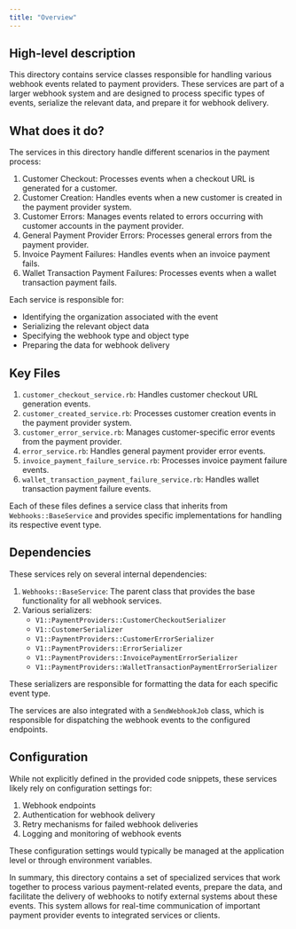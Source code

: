 ```yaml
---
title: "Overview"
---
```


## High-level description
This directory contains service classes responsible for handling various webhook events related to payment providers. These services are part of a larger webhook system and are designed to process specific types of events, serialize the relevant data, and prepare it for webhook delivery.

## What does it do?
The services in this directory handle different scenarios in the payment process:

1. Customer Checkout: Processes events when a checkout URL is generated for a customer.
2. Customer Creation: Handles events when a new customer is created in the payment provider system.
3. Customer Errors: Manages events related to errors occurring with customer accounts in the payment provider.
4. General Payment Provider Errors: Processes general errors from the payment provider.
5. Invoice Payment Failures: Handles events when an invoice payment fails.
6. Wallet Transaction Payment Failures: Processes events when a wallet transaction payment fails.

Each service is responsible for:
- Identifying the organization associated with the event
- Serializing the relevant object data
- Specifying the webhook type and object type
- Preparing the data for webhook delivery

## Key Files
1. `customer_checkout_service.rb`: Handles customer checkout URL generation events.
2. `customer_created_service.rb`: Processes customer creation events in the payment provider system.
3. `customer_error_service.rb`: Manages customer-specific error events from the payment provider.
4. `error_service.rb`: Handles general payment provider error events.
5. `invoice_payment_failure_service.rb`: Processes invoice payment failure events.
6. `wallet_transaction_payment_failure_service.rb`: Handles wallet transaction payment failure events.

Each of these files defines a service class that inherits from `Webhooks::BaseService` and provides specific implementations for handling its respective event type.

## Dependencies
These services rely on several internal dependencies:

1. `Webhooks::BaseService`: The parent class that provides the base functionality for all webhook services.
2. Various serializers:
   - `V1::PaymentProviders::CustomerCheckoutSerializer`
   - `V1::CustomerSerializer`
   - `V1::PaymentProviders::CustomerErrorSerializer`
   - `V1::PaymentProviders::ErrorSerializer`
   - `V1::PaymentProviders::InvoicePaymentErrorSerializer`
   - `V1::PaymentProviders::WalletTransactionPaymentErrorSerializer`

These serializers are responsible for formatting the data for each specific event type.

The services are also integrated with a `SendWebhookJob` class, which is responsible for dispatching the webhook events to the configured endpoints.

## Configuration
While not explicitly defined in the provided code snippets, these services likely rely on configuration settings for:

1. Webhook endpoints
2. Authentication for webhook delivery
3. Retry mechanisms for failed webhook deliveries
4. Logging and monitoring of webhook events

These configuration settings would typically be managed at the application level or through environment variables.

In summary, this directory contains a set of specialized services that work together to process various payment-related events, prepare the data, and facilitate the delivery of webhooks to notify external systems about these events. This system allows for real-time communication of important payment provider events to integrated services or clients.